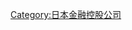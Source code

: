 {{Catmore}}
{{Commonscat|Resona Holdings}}

{{DEFAULTSORT:Resona Holdings}}
[[Category:日本金融控股公司|Category:日本金融控股公司]]